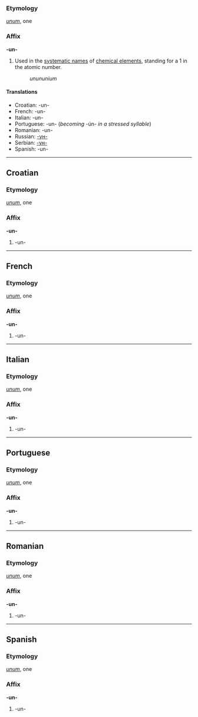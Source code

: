 ===Etymology===
{{L.}} ''[[unum]]'', one

===Affix===
'''-un-'''

#Used in the [[systematic name]]s of [[chemical element]]s, standing for a 1 in the atomic number.
#:''unununium''

====Translations====
*Croatian: -un-
*French: -un-
*Italian: -un-
*Portuguese: -un- (''becoming'' -ún- ''in a stressed syllable'')
*Romanian: -un-
*Russian: [[-ун-]]
*Serbian: [[-ун-]]
*Spanish: -un-

----
==Croatian==
===Etymology===
{{L.}} ''[[unum]]'', one

===Affix===
'''-un-'''

#-un-

----
==French==
===Etymology===
{{L.}} ''[[unum]]'', one

===Affix===
'''-un-'''

#-un-

----
==Italian==
===Etymology===
{{L.}} ''[[unum]]'', one

===Affix===
'''-un-'''

#-un-

----
==Portuguese==
===Etymology===
{{L.}} ''[[unum]]'', one

===Affix===
'''-un-'''

#-un-

----
==Romanian==
===Etymology===
{{L.}} ''[[unum]]'', one

===Affix===
'''-un-'''

#-un-

----
==Spanish==
===Etymology===
{{L.}} ''[[unum]]'', one

===Affix===
'''-un-'''

#-un-
